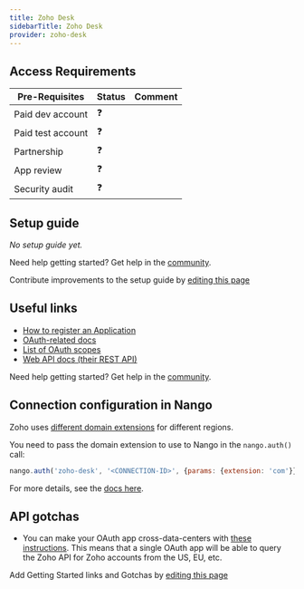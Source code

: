 ```yaml
---
title: Zoho Desk
sidebarTitle: Zoho Desk
provider: zoho-desk
---
```



<Overview />
<PreBuiltTooling provider={providers[pageMetadata.provider]} />
<PreBuiltUseCases />

## Access Requirements
| Pre-Requisites | Status | Comment|
| - | - | - |
| Paid dev account | ❓ |  |
| Paid test account | ❓ |  |
| Partnership | ❓ | |
| App review | ❓ |  |
| Security audit | ❓ | |


## Setup guide

_No setup guide yet._

<Tip>Need help getting started? Get help in the [community](https://nango.dev/slack).</Tip>

<Note>Contribute improvements to the setup guide by [editing this page](https://github.com/nangohq/nango/tree/master/docs-v2/integrations/all/insightly.mdx)</Note>


## Useful links

-   [How to register an Application](https://accounts.zoho.com/developerconsole)
-   [OAuth-related docs](https://desk.zoho.com/DeskAPIDocument#OauthTokens)
-   [List of OAuth scopes](https://desk.zoho.com/DeskAPIDocument#OauthTokens#OAuthScopes)
-   [Web API docs (their REST API)](https://desk.zoho.com/DeskAPIDocument#Introduction)

<Tip>Need help getting started? Get help in the [community](https://nango.dev/slack).</Tip>

## Connection configuration in Nango

Zoho uses [different domain extensions](https://www.zoho.com/crm/developer/docs/api/v3/multi-dc.html) for different regions. 

You need to pass the domain extension to use to Nango in the `nango.auth()` call:

```js
nango.auth('zoho-desk', '<CONNECTION-ID>', {params: {extension: 'com'}});
```

For more details, see the [docs here](/guides/getting-started/authorize-an-api-from-your-app#apis-requiring-connection-specific-configuration-for-authorization).

## API gotchas
- You can make your OAuth app cross-data-centers with [these instructions](https://www.zoho.com/crm/developer/docs/api/v3/multi-dc.html). This means that a single OAuth app will be able to query the Zoho API for Zoho accounts from the US, EU, etc.

<Note>Add Getting Started links and Gotchas by [editing this page](https://github.com/nangohq/nango/tree/master/docs-v2/integrations/all/zoho-desk.mdx)</Note>
